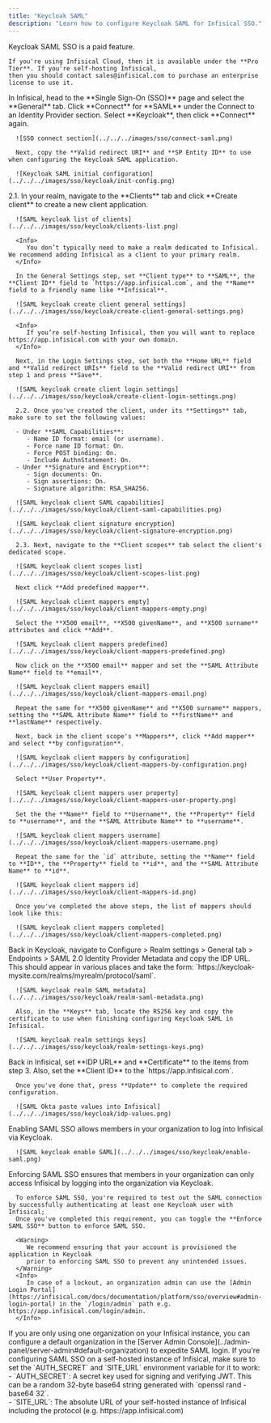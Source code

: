 ```yaml
---
title: "Keycloak SAML"
description: "Learn how to configure Keycloak SAML for Infisical SSO."
---
```


<Info>
    Keycloak SAML SSO is a paid feature.

    If you're using Infisical Cloud, then it is available under the **Pro Tier**. If you're self-hosting Infisical,
    then you should contact sales@infisical.com to purchase an enterprise license to use it.
</Info>

<Steps>
   <Step title="Prepare the SAML SSO configuration in Infisical">
      In Infisical, head to the **Single Sign-On (SSO)** page and select the **General** tab. Click **Connect** for **SAML** under the Connect to an Identity Provider section. Select **Keycloak**, then click **Connect** again.

      ![SSO connect section](../../../images/sso/connect-saml.png)

      Next, copy the **Valid redirect URI** and **SP Entity ID** to use when configuring the Keycloak SAML application.

      ![Keycloak SAML initial configuration](../../../images/sso/keycloak/init-config.png)
   </Step>
   <Step title="Create a SAML client application in Keycloak">
      2.1. In your realm, navigate to the **Clients** tab and click **Create client** to create a new client application.

      ![SAML keycloak list of clients](../../../images/sso/keycloak/clients-list.png)

      <Info>
         You don’t typically need to make a realm dedicated to Infisical. We recommend adding Infisical as a client to your primary realm.
      </Info>

      In the General Settings step, set **Client type** to **SAML**, the **Client ID** field to `https://app.infisical.com`, and the **Name** field to a friendly name like **Infisical**.

      ![SAML keycloak create client general settings](../../../images/sso/keycloak/create-client-general-settings.png)

      <Info>
         If you’re self-hosting Infisical, then you will want to replace https://app.infisical.com with your own domain.
      </Info>

      Next, in the Login Settings step, set both the **Home URL** field and **Valid redirect URIs** field to the **Valid redirect URI** from step 1 and press **Save**.

      ![SAML keycloak create client login settings](../../../images/sso/keycloak/create-client-login-settings.png)

      2.2. Once you've created the client, under its **Settings** tab, make sure to set the following values:

      - Under **SAML Capabilities**:
         - Name ID format: email (or username).
         - Force name ID format: On.
         - Force POST binding: On.
         - Include AuthnStatement: On.
      - Under **Signature and Encryption**:
         - Sign documents: On.
         - Sign assertions: On.
         - Signature algorithm: RSA_SHA256.

      ![SAML keycloak client SAML capabilities](../../../images/sso/keycloak/client-saml-capabilities.png)

      ![SAML keycloak client signature encryption](../../../images/sso/keycloak/client-signature-encryption.png)

      2.3. Next, navigate to the **Client scopes** tab select the client's dedicated scope.

      ![SAML keycloak client scopes list](../../../images/sso/keycloak/client-scopes-list.png)

      Next click **Add predefined mapper**.

      ![SAML keycloak client mappers empty](../../../images/sso/keycloak/client-mappers-empty.png)

      Select the **X500 email**, **X500 givenName**, and **X500 surname** attributes and click **Add**.

      ![SAML keycloak client mappers predefined](../../../images/sso/keycloak/client-mappers-predefined.png)

      Now click on the **X500 email** mapper and set the **SAML Attribute Name** field to **email**.

      ![SAML keycloak client mappers email](../../../images/sso/keycloak/client-mappers-email.png)

      Repeat the same for **X500 givenName** and **X500 surname** mappers, setting the **SAML Attribute Name** field to **firstName** and **lastName** respectively.

      Next, back in the client scope's **Mappers**, click **Add mapper** and select **by configuration**.

      ![SAML keycloak client mappers by configuration](../../../images/sso/keycloak/client-mappers-by-configuration.png)

      Select **User Property**.

      ![SAML keycloak client mappers user property](../../../images/sso/keycloak/client-mappers-user-property.png)

      Set the the **Name** field to **Username**, the **Property** field to **username**, and the **SAML Attribute Name** to **username**.

      ![SAML keycloak client mappers username](../../../images/sso/keycloak/client-mappers-username.png)

      Repeat the same for the `id` attribute, setting the **Name** field to **ID**, the **Property** field to **id**, and the **SAML Attribute Name** to **id**.

      ![SAML keycloak client mappers id](../../../images/sso/keycloak/client-mappers-id.png)

      Once you've completed the above steps, the list of mappers should look like this:

      ![SAML keycloak client mappers completed](../../../images/sso/keycloak/client-mappers-completed.png)
   </Step>
   <Step title="Retrieve Identity Provider (IdP) Information from Keycloak">
      Back in Keycloak, navigate to Configure > Realm settings > General tab > Endpoints > SAML 2.0 Identity Provider Metadata and copy the IDP URL. This should appear in various places and take the form: `https://keycloak-mysite.com/realms/myrealm/protocol/saml`.

      ![SAML keycloak realm SAML metadata](../../../images/sso/keycloak/realm-saml-metadata.png)

      Also, in the **Keys** tab, locate the RS256 key and copy the certificate to use when finishing configuring Keycloak SAML in Infisical.

      ![SAML keycloak realm settings keys](../../../images/sso/keycloak/realm-settings-keys.png)
   </Step>
   <Step title="Finish configuring SAML in Infisical">
      Back in Infisical, set **IDP URL** and **Certificate** to the items from step 3. Also, set the **Client ID** to the `https://app.infisical.com`.

      Once you've done that, press **Update** to complete the required configuration.

      ![SAML Okta paste values into Infisical](../../../images/sso/keycloak/idp-values.png)
   </Step>
   <Step title="Enable SAML SSO in Infisical">
      Enabling SAML SSO allows members in your organization to log into Infisical via Keycloak.

      ![SAML keycloak enable SAML](../../../images/sso/keycloak/enable-saml.png)
   </Step>
   <Step title="Enforce SAML SSO in Infisical">
      Enforcing SAML SSO ensures that members in your organization can only access Infisical
      by logging into the organization via Keycloak.

      To enforce SAML SSO, you're required to test out the SAML connection by successfully authenticating at least one Keycloak user with Infisical;
      Once you've completed this requirement, you can toggle the **Enforce SAML SSO** button to enforce SAML SSO.

      <Warning>
         We recommend ensuring that your account is provisioned the application in Keycloak
         prior to enforcing SAML SSO to prevent any unintended issues.
      </Warning>
      <Info>
         In case of a lockout, an organization admin can use the [Admin Login Portal](https://infisical.com/docs/documentation/platform/sso/overview#admin-login-portal) in the `/login/admin` path e.g. https://app.infisical.com/login/admin.
      </Info>
   </Step>
</Steps>

<Tip>
    If you are only using one organization on your Infisical instance, you can configure a default organization in the [Server Admin Console](../admin-panel/server-admin#default-organization) to expedite SAML login.
</Tip>

<Note>
    If you're configuring SAML SSO on a self-hosted instance of Infisical, make
    sure to set the `AUTH_SECRET` and `SITE_URL` environment variable for it to
    work:
    <div class="height:1px;"/>
    - `AUTH_SECRET`: A secret key used for signing and verifying JWT. This
    can be a random 32-byte base64 string generated with `openssl rand -base64
    32`.
    <div class="height:1px;"/>
    - `SITE_URL`: The absolute URL of your self-hosted instance of Infisical including the protocol (e.g. https://app.infisical.com)
</Note>
